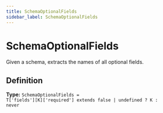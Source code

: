 ```yaml
---
title: SchemaOptionalFields
sidebar_label: SchemaOptionalFields
---
```


# SchemaOptionalFields

Given a schema, extracts the names of all optional fields.

## Definition

**Type:** <code>SchemaOptionalFields = T['fields'][K]['required'] extends false | undefined ? K : never</code>

